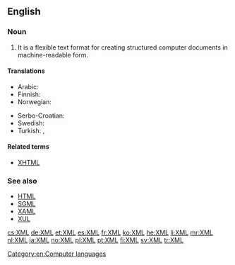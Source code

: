 ==English==
{{wikipedia}}

===Noun===
{{en-noun|?}}

# {{context|computing}} {{initialism of|Extensible Markup Language}} It is a flexible text format for creating structured computer documents in machine-readable form.

====Translations====
{{trans-top|extensible markup language}}
* Arabic: {{t-|ar|إكس إم إل|tr=إكْسْ إمْ إلْ|sc=Arab}}
* Finnish: {{t-|fi|XML-kieli}}
* Norwegian: {{t+|no|XML|n}}
{{trans-mid}}
* Serbo-Croatian: {{t-|sh|XML|m}}
* Swedish: {{t+|sv|XML|n}}
* Turkish: {{t-|tr|GİD}}, {{t+|tr|XML}}
{{trans-bottom}}

====Related terms====
* [[XHTML]]

===See also===
* [[HTML]]
* [[SGML]]
* [[XAML]]
* [[XUL]]

[[Category:en:Computer languages]]

[[cs:XML]]
[[de:XML]]
[[et:XML]]
[[es:XML]]
[[fr:XML]]
[[ko:XML]]
[[he:XML]]
[[li:XML]]
[[mr:XML]]
[[nl:XML]]
[[ja:XML]]
[[no:XML]]
[[pl:XML]]
[[pt:XML]]
[[fi:XML]]
[[sv:XML]]
[[tr:XML]]